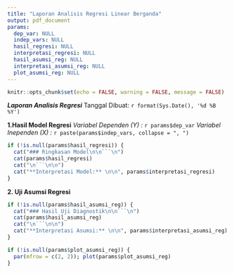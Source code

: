 ```yaml
---
title: "Laporan Analisis Regresi Linear Berganda"
output: pdf_document
params:
  dep_var: NULL
  indep_vars: NULL
  hasil_regresi: NULL
  interpretasi_regresi: NULL
  hasil_asumsi_reg: NULL
  interpretasi_asumsi_reg: NULL
  plot_asumsi_reg: NULL
---
```


```r
knitr::opts_chunk$set(echo = FALSE, warning = FALSE, message = FALSE)
```
***Laporan Analisis Regresi***
Tanggal Dibuat: `r format(Sys.Date(), '%d %B %Y')`

**1.Hasil Model Regresi**
*Variabel Dependen (Y) :* `r params$dep_var`
*Variabel Inependen (X) :* `r paste(params$indep_vars, collapse = ", ")`
```r
if (!is.null(params$hasil_regresi)) {
  cat("### Ringkasan Model\n\n```\n")
  cat(params$hasil_regresi)
  cat("\n```\n\n")
  cat("**Interpretasi Model:** \n\n", params$interpretasi_regresi)
}
```

**2. Uji Asumsi Regresi**
```r
if (!is.null(params$hasil_asumsi_reg)) {
  cat("### Hasil Uji Diagnostik\n\n```\n")
  cat(params$hasil_asumsi_reg)
  cat("\n```\n\n")
  cat("**Interpretasi Asumsi:** \n\n", params$interpretasi_asumsi_reg)
}
```
```r
if (!is.null(params$plot_asumsi_reg)) {
  par(mfrow = c(2, 2)); plot(params$plot_asumsi_reg)
}
```

